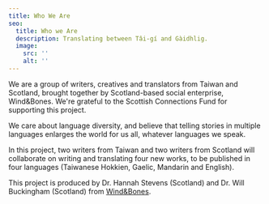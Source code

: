 ```yaml
---
title: Who We Are
seo:
  title: Who we Are
  description: Translating between Tâi-gí and Gàidhlig.
  image:
    src: ''
    alt: ''
---
```



We are a group of writers, creatives and translators from Taiwan and Scotland, brought together by Scotland-based social enterprise, Wind&Bones. We're grateful to the Scottish Connections Fund for supporting this project.

We care about language diversity, and believe that telling stories in multiple languages enlarges the world for us all, whatever languages we speak.

In this project, two writers from Taiwan and two writers from Scotland will collaborate on writing and translating four new works, to be published in four languages (Taiwanese Hokkien, Gaelic, Mandarin and English).

This project is produced by Dr. Hannah Stevens (Scotland) and Dr. Will Buckingham (Scotland) from [Wind&Bones](https://www.windandbones.com).

<Team></Team>
